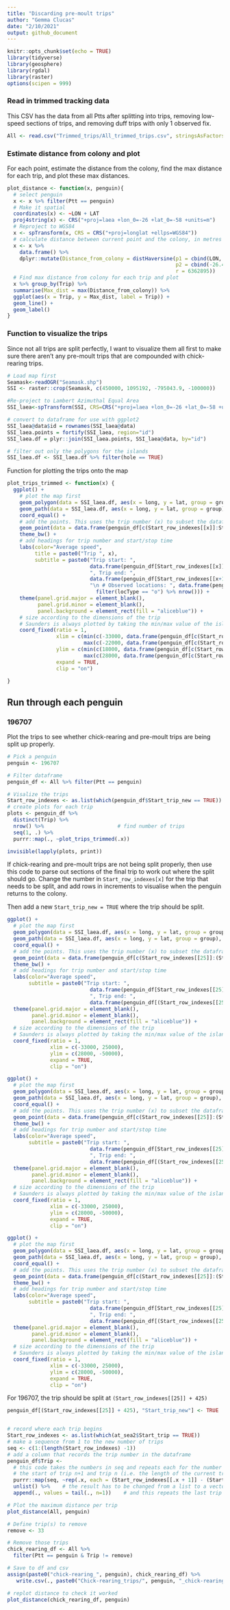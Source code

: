 ```yaml
---
title: "Discarding pre-moult trips"
author: "Gemma Clucas"
date: "2/10/2021"
output: github_document
---
```


```r
knitr::opts_chunk$set(echo = TRUE)
library(tidyverse)
library(geosphere)
library(rgdal)
library(raster)
options(scipen = 999)
```

### Read in trimmed tracking data
This CSV has the data from all Ptts after splitting into trips, removing low-speed sections of trips, and removing duff trips with only 1 observed fix.
```r
All <- read.csv("Trimmed_trips/All_trimmed_trips.csv", stringsAsFactors = FALSE)

```


### Estimate distance from colony and plot
For each point, estimate the distance from the colony, find the max distance for each trip, and plot these max distances.
```r
plot_distance <- function(x, penguin){
  # select penguin
  x <- x %>% filter(Ptt == penguin)
  # Make it spatial
  coordinates(x) <- ~LON + LAT
  proj4string(x) <- CRS("+proj=laea +lon_0=-26 +lat_0=-58 +units=m")
  # Reproject to WGS84
  x <- spTransform(x, CRS = CRS("+proj=longlat +ellps=WGS84"))
  # calculate distance between current point and the colony, in metres
  x <- x %>% 
    data.frame() %>% 
    dplyr::mutate(Distance_from_colony = distHaversine(p1 = cbind(LON, LAT),    
                                                       p2 = cbind(-26.401944, -57.808056),   # colony location in decimal degrees
                                                       r = 6362895))
  # Find max distance from colony for each trip and plot
  x %>% group_by(Trip) %>% 
  summarise(Max_dist = max(Distance_from_colony)) %>% 
  ggplot(aes(x = Trip, y = Max_dist, label = Trip)) + 
  geom_line() +
  geom_label()
}

```

### Function to visualize the trips
Since not all trips are split perfectly, I want to visualize them all first to make sure there aren't any pre-moult trips that are compounded with chick-rearing trips.
```r
# Load map first
Seamask<-readOGR("Seamask.shp")
SSI <- raster::crop(Seamask, c(450000, 1095192, -795043.9, -100000))

#Re-project to Lambert Azimuthal Equal Area
SSI_laea<-spTransform(SSI, CRS=CRS("+proj=laea +lon_0=-26 +lat_0=-58 +units=m"))

# convert to dataframe for use with ggplot2
SSI_laea@data$id = rownames(SSI_laea@data)
SSI_laea.points = fortify(SSI_laea, region="id")
SSI_laea.df = plyr::join(SSI_laea.points, SSI_laea@data, by="id")

# filter out only the polygons for the islands
SSI_laea.df <- SSI_laea.df %>% filter(hole == TRUE)
```



Function for plotting the trips onto the map
```r
plot_trips_trimmed <- function(x) {
  ggplot() +
    # plot the map first
    geom_polygon(data = SSI_laea.df, aes(x = long, y = lat, group = group), fill="grey50") +
    geom_path(data = SSI_laea.df, aes(x = long, y = lat, group = group), color="grey50") +
    coord_equal() +
    # add the points. This uses the trip number (x) to subset the dataframe by trip.
    geom_point(data = data.frame(penguin_df[c(Start_row_indexes[[x]]:Start_row_indexes[[x+1]]-1), ]), aes(x = LON, y = LAT, colour = Avg_speed)) +
    theme_bw() +
    # add headings for trip number and start/stop time
    labs(color="Average speed",
         title = paste0("Trip ", x),
         subtitle = paste0("Trip start: ",
                           data.frame(penguin_df[Start_row_indexes[[x]], ]) %>% dplyr::select(Time_absolute),
                           ", Trip end: ",
                           data.frame(penguin_df[Start_row_indexes[[x+1]]-1, ]) %>% dplyr::select(Time_absolute),
                           "\n # Observed locations: ", data.frame(penguin_df[c(Start_row_indexes[[x]]:Start_row_indexes[[x+1]]-1), ]) %>%
                             filter(locType == "o") %>% nrow())) +
    theme(panel.grid.major = element_blank(),
          panel.grid.minor = element_blank(),
          panel.background = element_rect(fill = "aliceblue")) +
    # size according to the dimensions of the trip
    # Saunders is always plotted by taking the min/max value of the island or the trip points for specifying the plot dimensions
    coord_fixed(ratio = 1,
                xlim = c(min(c(-33000, data.frame(penguin_df[c(Start_row_indexes[[x]]:Start_row_indexes[[x+1]]-1),]) %>% dplyr::select(LON) %>% min())),
                         max(c(-22000, data.frame(penguin_df[c(Start_row_indexes[[x]]:Start_row_indexes[[x+1]]-1),]) %>% dplyr::select(LON) %>% max()))),
                ylim = c(min(c(18000, data.frame(penguin_df[c(Start_row_indexes[[x]]:Start_row_indexes[[x+1]]-1),]) %>% dplyr::select(LAT) %>% min())),
                         max(c(28000, data.frame(penguin_df[c(Start_row_indexes[[x]]:Start_row_indexes[[x+1]]-1),]) %>% dplyr::select(LAT) %>% max()))),
                expand = TRUE,
                clip = "on")

}

```

## Run through each penguin

### 196707
Plot the trips to see whether chick-rearing and pre-moult trips are being split up properly.
```r
# Pick a penguin
penguin <- 196707

# Filter dataframe
penguin_df <- All %>% filter(Ptt == penguin)

# Visalize the trips
Start_row_indexes <- as.list(which(penguin_df$Start_trip_new == TRUE))    
# create plots for each trip
plots <- penguin_df %>%                  
  distinct(Trip) %>%                
  nrow() %>%                        # find number of trips
  seq(1, .) %>% 
  purrr::map(., ~plot_trips_trimmed(.x))

invisible(lapply(plots, print))
```


If chick-rearing and pre-moult trips are not being split properly, then use this code to parse out sections of the final trip to work out where the split should go. Change the number in ```Start_row_indexes[x]``` for the trip that needs to be split, and add rows in increments to visualise when the penguin returns to the colony.

Then add a new ```Start_trip_new = TRUE``` where the trip should be split.

```r
ggplot() +
  # plot the map first
  geom_polygon(data = SSI_laea.df, aes(x = long, y = lat, group = group), fill="grey50") +
  geom_path(data = SSI_laea.df, aes(x = long, y = lat, group = group), color="grey50") +
  coord_equal() +
  # add the points. This uses the trip number (x) to subset the dataframe by trip.
  geom_point(data = data.frame(penguin_df[c(Start_row_indexes[[25]]:(Start_row_indexes[[25]] + 400)), ]), aes(x = LON, y = LAT, colour = Avg_speed)) +
  theme_bw() +
  # add headings for trip number and start/stop time
  labs(color="Average speed",
       subtitle = paste0("Trip start: ",
                           data.frame(penguin_df[Start_row_indexes[[25]], ]) %>% dplyr::select(Time_absolute),
                           ", Trip end: ",
                           data.frame(penguin_df[(Start_row_indexes[[25]] + 400), ]) %>% dplyr::select(Time_absolute))) +
  theme(panel.grid.major = element_blank(),
        panel.grid.minor = element_blank(),
        panel.background = element_rect(fill = "aliceblue")) +
  # size according to the dimensions of the trip
  # Saunders is always plotted by taking the min/max value of the island or the trip points for specifying the plot dimensions
  coord_fixed(ratio = 1,
              xlim = c(-33000, 25000),
              ylim = c(28000, -50000),
              expand = TRUE,
              clip = "on")

ggplot() +
  # plot the map first
  geom_polygon(data = SSI_laea.df, aes(x = long, y = lat, group = group), fill="grey50") +
  geom_path(data = SSI_laea.df, aes(x = long, y = lat, group = group), color="grey50") +
  coord_equal() +
  # add the points. This uses the trip number (x) to subset the dataframe by trip.
  geom_point(data = data.frame(penguin_df[c(Start_row_indexes[[25]]:(Start_row_indexes[[25]] + 425)), ]), aes(x = LON, y = LAT, colour = Avg_speed)) +
  theme_bw() +
  # add headings for trip number and start/stop time
  labs(color="Average speed",
       subtitle = paste0("Trip start: ",
                           data.frame(penguin_df[Start_row_indexes[[25]], ]) %>% dplyr::select(Time_absolute),
                           ", Trip end: ",
                           data.frame(penguin_df[(Start_row_indexes[[25]] + 425), ]) %>% dplyr::select(Time_absolute))) +
  theme(panel.grid.major = element_blank(),
        panel.grid.minor = element_blank(),
        panel.background = element_rect(fill = "aliceblue")) +
  # size according to the dimensions of the trip
  # Saunders is always plotted by taking the min/max value of the island or the trip points for specifying the plot dimensions
  coord_fixed(ratio = 1,
              xlim = c(-33000, 25000),
              ylim = c(28000, -50000),
              expand = TRUE,
              clip = "on")

ggplot() +
  # plot the map first
  geom_polygon(data = SSI_laea.df, aes(x = long, y = lat, group = group), fill="grey50") +
  geom_path(data = SSI_laea.df, aes(x = long, y = lat, group = group), color="grey50") +
  coord_equal() +
  # add the points. This uses the trip number (x) to subset the dataframe by trip.
  geom_point(data = data.frame(penguin_df[c(Start_row_indexes[[25]]:(Start_row_indexes[[25]] + 500)), ]), aes(x = LON, y = LAT, colour = Avg_speed)) +
  theme_bw() +
  # add headings for trip number and start/stop time
  labs(color="Average speed",
       subtitle = paste0("Trip start: ",
                           data.frame(penguin_df[Start_row_indexes[[25]], ]) %>% dplyr::select(Time_absolute),
                           ", Trip end: ",
                           data.frame(penguin_df[(Start_row_indexes[[25]] + 500), ]) %>% dplyr::select(Time_absolute))) +
  theme(panel.grid.major = element_blank(),
        panel.grid.minor = element_blank(),
        panel.background = element_rect(fill = "aliceblue")) +
  # size according to the dimensions of the trip
  # Saunders is always plotted by taking the min/max value of the island or the trip points for specifying the plot dimensions
  coord_fixed(ratio = 1,
              xlim = c(-33000, 25000),
              ylim = c(28000, -50000),
              expand = TRUE,
              clip = "on")


```
For 196707, the trip should be split at ```(Start_row_indexes[[25]] + 425)```

```r
penguin_df[(Start_row_indexes[[25]] + 425), "Start_trip_new"] <- TRUE


# record where each trip begins
Start_row_indexes <- as.list(which(at_sea2$Start_trip == TRUE))
# make a sequence from 1 to the new number of trips
seq <- c(1:(length(Start_row_indexes) -1))
# add a column that records the trip number in the dataframe
penguin_df$Trip <-
  # this code takes the numbers in seq and repeats each for the number of rows between 
  # the start of trip n+1 and trip n (i.e. the length of the current trip)
  purrr::map(seq, ~rep(.x, each = (Start_row_indexes[[.x + 1]] - (Start_row_indexes[[.x]])))) %>% 
  unlist() %>%    # the result has to be changed from a list to a vector
  append(., values = tail(., n=1))    # and this repeats the last trip number once more and appends to the vector, otherwise it missed the last row
```


```r
# Plot the maximum distance per trip
plot_distance(All, penguin)
```

```r
# Define trip(s) to remove
remove <- 33

# Remove those trips
chick_rearing_df <- All %>% 
  filter(Ptt == penguin & Trip != remove) 

# Save to df and csv
assign(paste0("chick-rearing_", penguin), chick_rearing_df) %>% 
   write.csv(., paste0("Chick-rearing_trips/", penguin, "_chick-rearing.csv", sep = ""), row.names = FALSE)

# replot distance to check it worked
plot_distance(chick_rearing_df, penguin)
```

